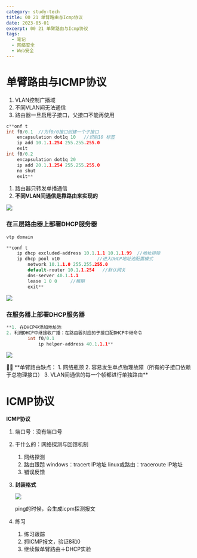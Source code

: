 ```yaml
---
category: study-tech
title: 00 21 单臂路由与Icmp协议
date: 2023-05-01
excerpt: 00 21 单臂路由与Icmp协议
tags:
  - 笔记
  - 网络安全
  - Web安全
---
```

# 单臂路由与ICMP协议

1. VLAN控制广播域
2. 不同VLAN间无法通信
3. 路由器一旦启用子接口，父接口不能再使用

```cpp
c**onf t
int f0/0.1  //为f0/0接口创建一个子接口
	encapsulation dot1q 10   //识别10 标签
	ip add 10.1.1.254 255.255.255.0
	exit
int f0/0.2
	encapsulation dot1q 20   
	ip add 20.1.1.254 255.255.255.0
	no shut 
	exit**
```

1. 路由器只转发单播通信
2. **不同VLAN间通信是靠路由来实现的**

![](https://raw.githubusercontent.com/yy0691/img-bed/main/Net_Safe_Notion/Untitled%2086.png)

### 在三层路由器上部署DHCP服务器

```cpp
vtp domain

**conf t
	ip dhcp excluded-address 10.1.1.1 10.1.1.99  //地址排除
	ip dhcp pool v10              //进入DHCP地址池配置模式
		network 10.1.1.0 255.255.255.0
		default-router 10.1.1.254   //默认网关
		dns-server 40.1.1.1 
		lease 1 0 0     //租期
		exit**
```

![](https://raw.githubusercontent.com/yy0691/img-bed/main/Net_Safe_Notion/Untitled%2087.png)

### 在服务器上部署DHCP服务器

```cpp
**1. 在DHCP中添加地址池
2. 利用DHCP中继接收广播：在路由器对应的子接口配DHCP中继命令
		int f0/0.1
			ip helper-address 40.1.1.1**
```

![](https://raw.githubusercontent.com/yy0691/img-bed/main/Net_Safe_Notion/Untitled%2088.png)

<aside>
🙌🏻 **单臂路由缺点：
1. 网络瓶颈
2. 容易发生单点物理故障（所有的子接口依赖于总物理接口）
3. VLAN间通信的每一个帧都进行单独路由**

</aside>

# ICMP协议

**ICMP协议** 

1. 端口号：没有端口号
2. 干什么的：网络探测与回馈机制
    1. 网络探测
    2. 路由跟踪   windows：tracert IP地址     linux或路由：traceroute  IP地址
    3. 错误反馈  
3. **封装格式**
    
    ![](https://raw.githubusercontent.com/yy0691/img-bed/main/Net_Safe_Notion/Untitled%2089.png)
    
    ping的时候，会生成icpm探测报文
    
4. 练习
    1. 练习跟踪
    2. 抓ICMP报文，验证8和0
    3. 继续做单臂路由＋DHCP实验
